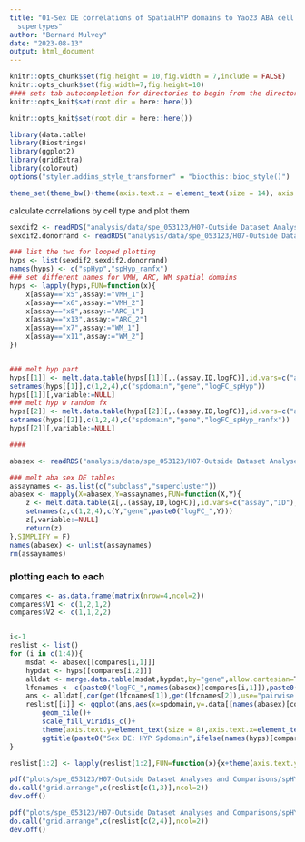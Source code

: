 ```yaml
---
title: "01-Sex DE correlations of SpatialHYP domains to Yao23 ABA cell subclass and
  supertypes"
author: "Bernard Mulvey"
date: "2023-08-13"
output: html_document
---
```


```r
knitr::opts_chunk$set(fig.height = 10,fig.width = 7,include = FALSE)
knitr::opts_chunk$set(fig.width=7,fig.height=10)
#### sets tab autocompletion for directories to begin from the directory containing the .Rproj session, instead of the script's directory if different
knitr::opts_knit$set(root.dir = here::here())

knitr::opts_knit$set(root.dir = here::here())

library(data.table)
library(Biostrings)
library(ggplot2)
library(gridExtra)
library(colorout)
options("styler.addins_style_transformer" = "biocthis::bioc_style()")

theme_set(theme_bw()+theme(axis.text.x = element_text(size = 14), axis.title.x = element_text(size = 16), axis.text.y = element_text(size = 14), axis.title.y = element_text(size =16), plot.title = element_text(size = 20,hjust=0.5), strip.text = element_text(size=18), legend.text = element_text(size=10), legend.title = element_text(size=11,hjust=0.5)))
```

calculate correlations by cell type and plot them
```r
sexdif2 <- readRDS("analysis/data/spe_053123/H07-Outside Dataset Analyses and Comparisons/spatialHYP_dreamletSexDE.RDS")
sexdif2.donorrand <- readRDS("analysis/data/spe_053123/H07-Outside Dataset Analyses and Comparisons/spatialHYP_dreamletSexDE_brnum-as-random-effect-inDEmodel.RDS")

### list the two for looped plotting
hyps <- list(sexdif2,sexdif2.donorrand)
names(hyps) <- c("spHyp","spHyp_ranfx")
### set different names for VMH, ARC, WM spatial domains
hyps <- lapply(hyps,FUN=function(x){
    x[assay=="x5",assay:="VMH_1"]
    x[assay=="x6",assay:="VMH_2"]
    x[assay=="x8",assay:="ARC_1"]
    x[assay=="x13",assay:="ARC_2"]
    x[assay=="x7",assay:="WM_1"]
    x[assay=="x11",assay:="WM_2"]
})


### melt hyp part
hyps[[1]] <- melt.data.table(hyps[[1]][,.(assay,ID,logFC)],id.vars=c("assay","ID"),measure.vars="logFC")
setnames(hyps[[1]],c(1,2,4),c("spdomain","gene","logFC_spHyp"))
hyps[[1]][,variable:=NULL]
### melt hyp w random fx
hyps[[2]] <- melt.data.table(hyps[[2]][,.(assay,ID,logFC)],id.vars=c("assay","ID"),measure.vars="logFC")
setnames(hyps[[2]],c(1,2,4),c("spdomain","gene","logFC_spHyp_ranfx"))
hyps[[2]][,variable:=NULL]

####

abasex <- readRDS("analysis/data/spe_053123/H07-Outside Dataset Analyses and Comparisons/01-ABA-Yao23-HYPscell_subclass-or-supertype_dreamlet-sexDE.RDS")

### melt aba sex DE tables
assaynames <- as.list(c("subclass","supercluster"))
abasex <- mapply(X=abasex,Y=assaynames,FUN=function(X,Y){
    z <- melt.data.table(X[,.(assay,ID,logFC)],id.vars=c("assay","ID"),measure.vars="logFC")
    setnames(z,c(1,2,4),c(Y,"gene",paste0("logFC_",Y)))
    z[,variable:=NULL]
    return(z)
},SIMPLIFY = F)
names(abasex) <- unlist(assaynames)
rm(assaynames)
``` 

### plotting each to each
```r
compares <- as.data.frame(matrix(nrow=4,ncol=2))
compares$V1 <- c(1,2,1,2)
compares$V2 <- c(1,1,2,2)


i<-1
reslist <- list()
for (i in c(1:4)){
    msdat <- abasex[[compares[i,1]]]
    hypdat <- hyps[[compares[i,2]]]
    alldat <- merge.data.table(msdat,hypdat,by="gene",allow.cartesian=T)
    lfcnames <- c(paste0("logFC_",names(abasex)[compares[i,1]]),paste0("logFC_",names(hyps)[[compares[i,2]]]))
    ans <- alldat[,cor(get(lfcnames[1]),get(lfcnames[2]),use="pairwise.complete.obs",method="pearson"),by=c("spdomain",names(abasex)[compares[i,1]])]
    reslist[[i]] <- ggplot(ans,aes(x=spdomain,y=.data[[names(abasex)[compares[i,1]]]],fill=V1))+
        geom_tile()+
        scale_fill_viridis_c()+
        theme(axis.text.y=element_text(size = 8),axis.text.x=element_text(size=10,angle=90),axis.title.y=element_text(size=12),axis.title.x=element_text(size=12),title = element_text(size=15))+
        ggtitle(paste0("Sex DE: HYP Spdomain",ifelse(names(hyps)[compares[i,2]]=="spHyp_ranfx",yes=" with Donor Rand Fx\n",no=" "), "vs. ABA '23 Mouse ",names(abasex)[compares[i,1]]))
}

reslist[1:2] <- lapply(reslist[1:2],FUN=function(x){x+theme(axis.text.y=element_text(size = 10),axis.text.x=element_text(size=10,angle=90),axis.title.y=element_text(size=12),axis.title.x=element_text(size=12),title = element_text(size=15))})[c(1:2)]

pdf("plots/spe_053123/H07-Outside Dataset Analyses and Comparisons/spHYP k15 domain correls to Yao23 ABA subclasses w spHYP analyzed w randomfx of donor or without.pdf",height=12,width=20)
do.call("grid.arrange",c(reslist[c(1,3)],ncol=2))
dev.off()

pdf("plots/spe_053123/H07-Outside Dataset Analyses and Comparisons/spHYP k15 domain correls to Yao23 ABA supertypes w spHYP analyzed w randomfx of donor or without.pdf",height=30,width=20)
do.call("grid.arrange",c(reslist[c(2,4)],ncol=2))
dev.off()
```

